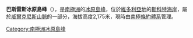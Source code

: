 {{Coord|78|1|S|161|13|E|source:GNIS|display=title}}

'''巴斯雷斯冰原島峰'''（{{lang-en|Buttress Nunatak}}），是[[南極洲|南極洲]]的[[冰原島峰|冰原島峰]]，位於[[維多利亞地|維多利亞地]]的[[斯科特海岸|斯科特海岸]]，屬於[[威爾克尼斯山脈|威爾克尼斯山脈]]的一部分，海拔高度2,175米，現時由[[南極條約體系|南極條約體系]]管理。

{{DEFAULTSORT:Buttress Nunatak}}
[[Category:南極洲冰原島峰|Category:南極洲冰原島峰]]


{{ScottCoast-geo-stub}}